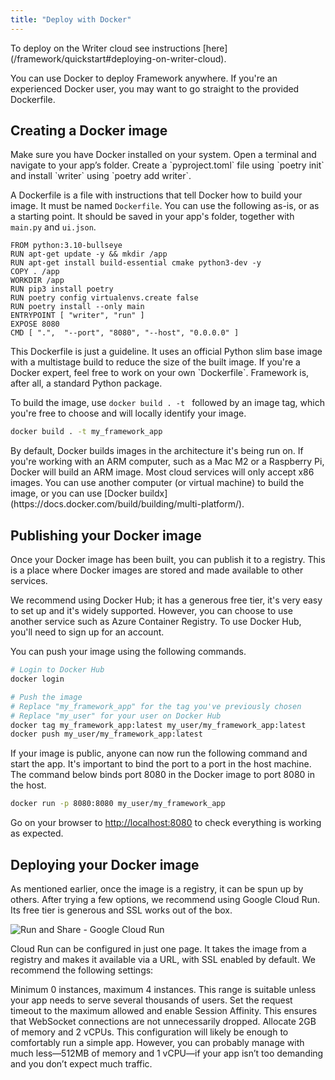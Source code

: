 ```yaml
---
title: "Deploy with Docker"
---
```


<Tip>
To deploy on the Writer cloud see instructions [here](/framework/quickstart#deploying-on-writer-cloud).
</Tip>

You can use Docker to deploy Framework anywhere. If you're an experienced Docker user, you may want to go straight to the provided Dockerfile.

## Creating a Docker image

<Steps>
  <Step title="Verify docker installation">
    Make sure you have Docker installed on your system.
  </Step>
  <Step title="Navigate to your app's folder">
    Open a terminal and navigate to your app’s folder.
  </Step>
  <Step title="Set up Python environment">
    Create a `pyproject.toml` file using `poetry init` and install `writer` using `poetry add writer`.
  </Step>
</Steps>

A Dockerfile is a file with instructions that tell Docker how to build your image. It must be named `Dockerfile`. You can use the following as-is, or as a starting point. It should be saved in your app's folder, together with `main.py` and `ui.json`.

```docker
FROM python:3.10-bullseye
RUN apt-get update -y && mkdir /app
RUN apt-get install build-essential cmake python3-dev -y
COPY . /app
WORKDIR /app
RUN pip3 install poetry
RUN poetry config virtualenvs.create false
RUN poetry install --only main
ENTRYPOINT [ "writer", "run" ]
EXPOSE 8080
CMD [ ".",  "--port", "8080", "--host", "0.0.0.0" ] 
```

<Note> 
This Dockerfile is just a guideline.
It uses an official Python slim base image with a multistage build to reduce the size of the built image.
If you're a Docker expert, feel free to work on your own `Dockerfile`. Framework is, after all, a standard Python package.
</Note>

To build the image, use `docker build . -t ` followed by an image tag, which you're free to choose and will locally identify your image.

```sh
docker build . -t my_framework_app
```

<Warning> 
By default, Docker builds images in the architecture it's being run on. If you're working with an ARM computer, such as a Mac M2 or a Raspberry Pi, Docker will build an ARM image. Most cloud services will only accept x86 images. You can use another computer (or virtual machine) to build the image, or you can use [Docker buildx](https://docs.docker.com/build/building/multi-platform/).
</Warning>

## Publishing your Docker image

Once your Docker image has been built, you can publish it to a registry. This is a place where Docker images are stored and made available to other services.

We recommend using Docker Hub; it has a generous free tier, it's very easy to set up and it's widely supported. However, you can choose to use another service such as Azure Container Registry. To use Docker Hub, you'll need to sign up for an account.

You can push your image using the following commands.

```sh
# Login to Docker Hub
docker login

# Push the image
# Replace "my_framework_app" for the tag you've previously chosen
# Replace "my_user" for your user on Docker Hub
docker tag my_framework_app:latest my_user/my_framework_app:latest
docker push my_user/my_framework_app:latest
```

If your image is public, anyone can now run the following command and start the app. It's important to bind the port to a port in the host machine. The command below binds port 8080 in the Docker image to port 8080 in the host.

```sh
docker run -p 8080:8080 my_user/my_framework_app
```

Go on your browser to [http://localhost:8080](http://localhost:8080) to check everything is working as expected.

## Deploying your Docker image

As mentioned earlier, once the image is a registry, it can be spun up by others. After trying a few options, we recommend using Google Cloud Run. Its free tier is generous and SSL works out of the box.

![Run and Share - Google Cloud Run](/framework/images/deploy-with-docker.google-cloud-run.png)

Cloud Run can be configured in just one page. It takes the image from a registry and makes it available via a URL, with SSL enabled by default. We recommend the following settings:

<AccordionGroup>
  <Accordion title="Instance specifications">
    Minimum 0 instances, maximum 4 instances. This range is suitable unless your app needs to serve several thousands of users.
  </Accordion>
  <Accordion title="Connection settings">
    Set the request timeout to the maximum allowed and enable Session Affinity. This ensures that WebSocket connections are not unnecessarily dropped.
  </Accordion>
  <Accordion title="Resource allocation">
    Allocate 2GB of memory and 2 vCPUs. This configuration will likely be enough to comfortably run a simple app. However, you can probably manage with much less—512MB of memory and 1 vCPU—if your app isn’t too demanding and you don’t expect much traffic.
  </Accordion>
</AccordionGroup>


